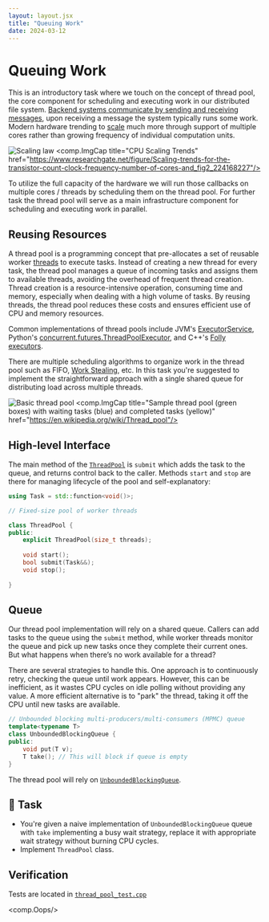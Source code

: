 ```yaml
---
layout: layout.jsx
title: "Queuing Work"
date: 2024-03-12
---
```



# Queuing Work

This is an introductory task where we touch on the concept of thread pool, the core component for scheduling and executing work in our distributed file system. [Backend systems communicate by sending and receiving messages](https://en.wikipedia.org/wiki/Distributed_computing), upon receiving a message the system typically runs some work. Modern hardware trending to [scale](https://homepages.inf.ed.ac.uk/bgrot/pubs/SOP_ISCA12.pdf) much more through support of multiple cores rather than growing frequency of individual computation units. 


![Scaling law](/static/img/scaling-cpu.png)
<comp.ImgCap
    title="CPU Scaling Trends"
    href="https://www.researchgate.net/figure/Scaling-trends-for-the-transistor-count-clock-frequency-number-of-cores-and_fig2_224168227"/>

To utilize the full capacity of the hardware we will run those callbacks on multiple cores / threads by scheduling them on the thread pool. For further task the thread pool will serve as a main infrastructure component for scheduling and executing work in parallel.

## Reusing Resources

A thread pool is a programming concept that pre-allocates a set of reusable worker [threads](https://en.wikipedia.org/wiki/Thread_(computing)) to execute tasks. Instead of creating a new thread for every task, the thread pool manages a queue of incoming tasks and assigns them to available threads, avoiding the overhead of frequent thread creation. Thread creation is a resource-intensive operation, consuming time and memory, especially when dealing with a high volume of tasks. By reusing threads, the thread pool reduces these costs and ensures efficient use of CPU and memory resources. 

Common implementations of thread pools include JVM's [ExecutorService](https://docs.oracle.com/en/java/javase/22/docs/api/java.base/java/util/concurrent/ExecutorService.html), Python's [concurrent.futures.ThreadPoolExecutor](https://docs.python.org/3/library/concurrent.futures.html#concurrent.futures.ThreadPoolExecutor), and C++'s [Folly executors](https://github.com/facebook/folly/blob/main/folly/docs/Executors.md).

There are multiple scheduling algorithms to organize work in the thread pool such as FIFO, [Work Stealing](https://en.wikipedia.org/wiki/Work_stealing), etc. In this task you're suggested to implement the straightforward approach with a single shared queue for distributing load across multiple threads.

![Basic thread pool](/static/img/basic-thread-pool.png)
<comp.ImgCap
    title="Sample thread pool (green boxes) with waiting tasks (blue) and completed tasks (yellow)"
    href="https://en.wikipedia.org/wiki/Thread_pool"/>

## High-level Interface

The main method of the [`ThreadPool`](https://github.com/getrafty-org/getrafty/blob/main/tasks/thread-pool/thread_pool.hpp) is `submit` which adds the task to the queue, and returns control back to the caller.  Methods `start` and `stop` are there for managing lifecycle of the pool and self-explanatory:

```c++
using Task = std::function<void()>;

// Fixed-size pool of worker threads

class ThreadPool {
public:
    explicit ThreadPool(size_t threads);
    
    void start();
    bool submit(Task&&);
    void stop();
    
}
```


## Queue

Our thread pool implementation will rely on a shared queue. Callers can add tasks to the queue using the `submit` method, while worker threads monitor the queue and pick up new tasks once they complete their current ones. But what happens when there’s no work available for a thread?

There are several strategies to handle this. One approach is to continuously retry, checking the queue until work appears. However, this can be inefficient, as it wastes CPU cycles on idle polling without providing any value. A more efficient alternative is to "park" the thread, taking it off the CPU until new tasks are available.

```c++
// Unbounded blocking multi-producers/multi-consumers (MPMC) queue
template<typename T> 
class UnboundedBlockingQueue {
public:
    void put(T v);
    T take(); // This will block if queue is empty
}
```

The thread pool will rely on [`UnboundedBlockingQueue`](https://github.com/getrafty-org/getrafty/blob/main/tasks/thread-pool/queue.hpp). 

## 🧠 Task

* You're given a naive implementation of `UnboundedBlockingQueue` queue with `take` implementing a busy wait strategy, replace it with appropriate wait strategy without burning CPU cycles.
* Implement `ThreadPool` class.


## Verification

Tests are located in [`thread_pool_test.cpp`](https://github.com/getrafty-org/getrafty/blob/main/tasks/thread-pool/thread_pool_test.cpp)

<comp.Oops/>

